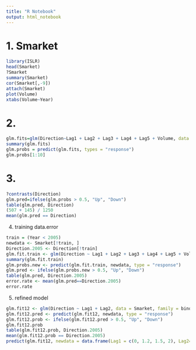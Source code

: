 ```yaml
---
title: "R Notebook"
output: html_notebook
---
```


# 1. Smarket

```r
library(ISLR)
head(Smarket)
?Smarket
summary(Smarket)
cor(Smarket[,-9])
attach(Smarket)
plot(Volume)
xtabs(Volume~Year)
```

# 2. 
```R
glm.fits=glm(Direction~Lag1 + Lag2 + Lag3 + Lag4 + Lag5 + Volume, data = Smarket, family = binomial)
summary(glm.fits)
glm.probs = predict(glm.fits, types = "response")
glm.probs[1:10]
```

# 3.
```R
?contrasts(Direction)
glm.pred=ifelse(glm.probs > 0.5, "Up", "Down")
table(glm.pred, Direction)
(507 + 145) / 1250
mean(glm.pred == Direction)
```

4. training data.error
```R
train = (Year < 2005)
newdata <- Smarket[!train, ]
Direction.2005 <- Direction[!train]
glm.fit.train <- glm(Direction ~ Lag1 + Lag2 + Lag3 + Lag4 + Lag5 + Volume, data = Smarket, family = binomial, subset = train)
summary(glm.fit.train)
glm.probs.new <- predict(glm.fit.train, newdata, type = "response")
glm.pred <- ifelse(glm.probs.new > 0.5, "Up", "Down")
table(glm.pred, Direction.2005)
error.rate <- mean(glm.pred==Direction.2005)
error.rate
```

5. refined model
```R
glm.fit12 <- glm(Direction ~ Lag1 + Lag2, data = Smarket, family = binomial, subset = train)
glm.fit12.pred <- predict(glm.fit12, newdata, type = "response")
glm.fit12.prob <- ifelse(glm.fit12.pred > 0.5, "Up", "Down")
glm.fit12.prob
table(glm.fit12.prob, Direction.2005)
mean(glm.fit12.prob == Direction.2005)
predict(glm.fit12, newdata = data.frame(Lag1 = c(0, 1.2, 1.5, 2), Lag2=c(0, 1.1, -0.8, -2)), type = "response")
```